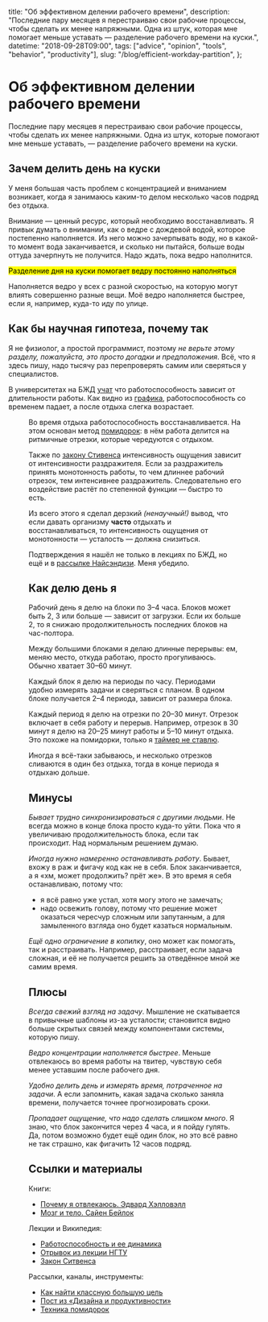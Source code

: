   title: "Об эффективном делении рабочего времени",
  description:
    "Последние пару месяцев я перестраиваю свои рабочие процессы, чтобы сделать их менее напряжными. Одна из штук, которая мне помогает меньше уставать — разделение рабочего времени на куски.",
  datetime: "2018-09-28T09:00",
  tags: ["advice", "opinion", "tools", "behavior", "productivity"],
  slug: "/blog/efficient-workday-partition",
};

# Об эффективном делении рабочего времени

Последние пару месяцев я перестраиваю свои рабочие процессы, чтобы сделать их менее напряжными. Одна из штук, которые помогают мне меньше уставать, — разделение рабочего времени на куски.

## Зачем делить день на куски

У меня большая часть проблем с концентрацией и вниманием возникает, когда я занимаюсь каким-то делом несколько часов подряд без отдыха.

Внимание — ценный ресурс, который необходимо восстанавливать. Я привык думать о внимании, как о ведре с дождевой водой, которое постепенно наполняется. Из него можно зачерпывать воду, но в какой-то момент вода заканчивается, и сколько ни пытайся, больше воды оттуда зачерпнуть не получится. Надо ждать, пока ведро наполнится.

<mark>Разделение дня на куски помогает ведру постоянно наполняться</mark>

Наполняется ведро у всех с разной скоростью, на которую могут влиять совершенно разные вещи. Моё ведро наполняется быстрее, если я, например, куда-то иду по улице.

## Как бы научная гипотеза, почему так

Я не физиолог, а простой программист, поэтому _не верьте этому разделу, пожалуйста, это просто догадки и предположения_. Всё, что я здесь пишу, надо тысячу раз перепроверять самим или сверяться у специалистов.

В университетах на БЖД [учат](http://cdot-nntu.ru/basebook/BJD/files/assets/basic-html/page22.html) что работоспособность зависит от длительности работы. Как видно из [графика](http://bzhde.ru/rabotosposobnost-i-ee-dinamika/), работоспособность со временем падает, а после отдыха слегка возрастает.

<Figure
  src="/img/blog/workability.png"
  alt="Кривые работоспособности человека"
  cite="http://bzhde.ru/rabotosposobnost-i-ee-dinamika/"
/>

Во время отдыха работоспособность восстанавливается. На этом основан метод [помидорок](http://pomodorro.net/): в нём работа делится на ритмичные отрезки, которые чередуются с отдыхом.

Также по [закону Стивенса](https://ru.wikipedia.org/wiki/Закон_Стивенса) интенсивность ощущения зависит от интенсивности раздражителя. Если за раздражитель принять монотонность работы, то чем длиннее рабочий отрезок, тем интенсивнее раздражитель. Следовательно его воздействие растёт по степенной функции — быстро то есть.

Из всего этого я сделал дерзкий _(ненаучный!)_ вывод, что если давать организму **часто** отдыхать и восстанавливаться, то интенсивность ощущения от монотонности — усталость — должна снизиться.

Подтверждения я нашёл не только в лекциях по БЖД, но ещё и в [рассылке Найсэндизи](https://mailchi.mp/niceandeasy/5g2d9b24iu-1165645?e=f5e4262653). Меня убедило.

## Как делю день я

Рабочий день я делю на блоки по 3–4 часа. Блоков может быть 2, 3 или больше — зависит от загрузки. Если их больше 2, то я снижаю продолжительность последних блоков на час-полтора.

Между большими блоками я делаю длинные перерывы: ем, меняю место, откуда работаю, просто прогуливаюсь. Обычно хватает 30–60 минут.

Каждый блок я делю на периоды по часу. Периодами удобно измерять задачи и сверяться с планом. В одном блоке получается 2–4 периода, зависит от размера блока.

Каждый период я делю на отрезки по 20–30 минут. Отрезок включает в себя работу и перерыв. Например, отрезок в 30 минут я делю на 20–25 минут работы и 5–10 минут отдыха. Это похоже на помидорки, только я [таймер не ставлю](https://t.me/desprod/341).

Иногда я всё-таки забываюсь, и несколько отрезков сливаются в один без отдыха, тогда в конце периода я отдыхаю дольше.

## Минусы

_Бывает трудно синхронизироваться с другими людьми_. Не всегда можно в конце блока просто куда-то уйти. Пока что я увеличиваю продолжительность блока, если так происходит. Над нормальным решением думаю.

_Иногда нужно намеренно останавливать работу_. Бывает, вхожу в раж и фигачу код как не в себя. Блок заканчивается, а я «хм, может продолжить? прёт же». В это время я себя останавливаю, потому что:

- я всё равно уже устал, хотя могу этого не замечать;
- надо освежить голову, потому что решение может оказаться чересчур сложным или запутанным, а для замыленного взгляда оно будет казаться нормальным.

_Ещё одно ограничение в копилку_, оно может как помогать, так и расстраивать. Например, расстраивает, если задача сложная, и её не получается решить за отведённое мной же самим время.

## Плюсы

_Всегда свежий взгляд на задачу_. Мышление не скатывается в привычные шаблоны из-за усталости; становится видно больше скрытых связей между компонентами системы, которую пишу.

_Ведро концентрации наполняется быстрее_. Меньше отвлекаюсь во время работы на твитер, чувствую себя менее уставшим после рабочего дня.

_Удобно делить день и измерять время, потраченное на задачи_. А если запомнить, какая задача сколько заняла времени, получается точнее прогнозировать сроки.

_Пропадает ощущение, что надо сделать слишком много_. Я знаю, что блок закончится через 4 часа, и я пойду гулять. Да, потом возможно будет ещё один блок, но это всё равно не так страшно, как фигачить 12 часов подряд.

## Ссылки и материалы

Книги:

- [Почему я отвлекаюсь. Эдвард Хэлловэлл](/blog/driven-to-distraction/)
- [Мозг и тело. Сайен Бейлок](/blog/how-the-body-knows-its-mind/)

Лекции и Википедия:

- [Работоспособность и ее динамика](http://bzhde.ru/rabotosposobnost-i-ee-dinamika/)
- <a href="http://cdot-nntu.ru/basebook/BJD/files/assets/basic-html/page22.html">
    Отрывок из лекции <abbr>НГТУ</abbr>
  </a>
- [Закон Ситвенса](https://ru.wikipedia.org/wiki/Закон_Стивенса)

Рассылки, каналы, инструменты:

- [Как найти классную большую цель](https://mailchi.mp/niceandeasy/5g2d9b24iu-1165645?e=f5e4262653)
- [Пост из «Дизайна и продуктивности»](https://t.me/desprod/341)
- [Техника помидорок](http://pomodorro.net)
